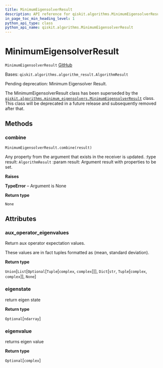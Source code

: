 ```yaml
---
title: MinimumEigensolverResult
description: API reference for qiskit.algorithms.MinimumEigensolverResult
in_page_toc_min_heading_level: 1
python_api_type: class
python_api_name: qiskit.algorithms.MinimumEigensolverResult
---
```


# MinimumEigensolverResult

<span id="qiskit.algorithms.MinimumEigensolverResult" />

`MinimumEigensolverResult` [GitHub](https://github.com/qiskit/qiskit/tree/stable/0.23/qiskit/algorithms/minimum_eigen_solvers/minimum_eigen_solver.py "view source code")

Bases: `qiskit.algorithms.algorithm_result.AlgorithmResult`

Pending deprecation: Minimum Eigensolver Result.

The MinimumEigensolverResult class has been superseded by the [`qiskit.algorithms.minimum_eigensolvers.MinimumEigensolverResult`](qiskit.algorithms.minimum_eigensolvers.MinimumEigensolverResult "qiskit.algorithms.minimum_eigensolvers.MinimumEigensolverResult") class. This class will be deprecated in a future release and subsequently removed after that.

## Methods

### combine

<span id="qiskit.algorithms.MinimumEigensolverResult.combine" />

`MinimumEigensolverResult.combine(result)`

Any property from the argument that exists in the receiver is updated. :type result: `AlgorithmResult` :param result: Argument result with properties to be set.

**Raises**

**TypeError** – Argument is None

**Return type**

`None`

## Attributes

<span id="qiskit.algorithms.MinimumEigensolverResult.aux_operator_eigenvalues" />

### aux\_operator\_eigenvalues

Return aux operator expectation values.

These values are in fact tuples formatted as (mean, standard deviation).

**Return type**

`Union`\[`List`\[`Optional`\[`Tuple`\[`complex`, `complex`]]], `Dict`\[`str`, `Tuple`\[`complex`, `complex`]], `None`]

<span id="qiskit.algorithms.MinimumEigensolverResult.eigenstate" />

### eigenstate

return eigen state

**Return type**

`Optional`\[`ndarray`]

<span id="qiskit.algorithms.MinimumEigensolverResult.eigenvalue" />

### eigenvalue

returns eigen value

**Return type**

`Optional`\[`complex`]

